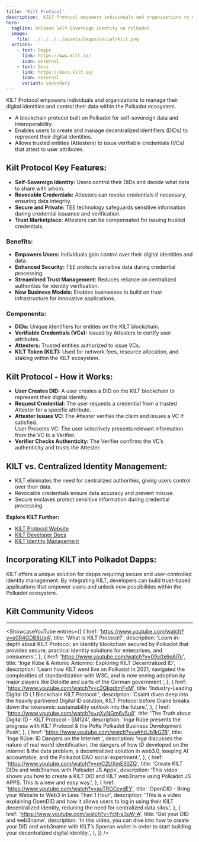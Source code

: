 ```yaml
---
title: 'Kilt Protocol'
description:  KILT Protocol empowers individuals and organizations to manage their digital identities and control their data within the Polkadot ecosystem.
hero:
  tagline: Unleash Self-Sovereign Identity on Polkadot.
  image: 
    file: ../../../../assets/dapps/social/kilt.png
  actions:
    - text: Dapps
      link: https://www.kilt.io/
      icon: external
    - text: Docs
      link: https://docs.kilt.io/
      icon: external
      variant: secondary
---
```



KILT Protocol empowers individuals and organizations to manage their digital identities and control their data within the Polkadot ecosystem. 
- A blockchain protocol built on Polkadot for self-sovereign data and interoperability.
- Enables users to create and manage decentralized identifiers (DIDs) to represent their digital identities.
- Allows trusted entities (Attesters) to issue verifiable credentials (VCs) that attest to user attributes.

## Kilt Protocol Key Features:
- **Self-Sovereign Identity:** Users control their DIDs and decide what data to share with whom.
- **Revocable Credentials:** Attesters can revoke credentials if necessary, ensuring data integrity.
- **Secure and Private:** TEE technology safeguards sensitive information during credential issuance and verification.
- **Trust Marketplace:** Attesters can be compensated for issuing trusted credentials.

### Benefits:
- **Empowers Users:** Individuals gain control over their digital identities and data.
- **Enhanced Security:** TEE protects sensitive data during credential processing.
- **Streamlined Trust Management:** Reduces reliance on centralized authorities for identity verification.
- **New Business Models:** Enables businesses to build on trust infrastructure for innovative applications.

### Components:
- **DIDs:** Unique identifiers for entities on the KILT blockchain.
- **Verifiable Credentials (VCs):** Issued by Attesters to certify user attributes.
- **Attesters:** Trusted entities authorized to issue VCs.
- **KILT Token (KILT):** Used for network fees, resource allocation, and staking within the KILT ecosystem.

## Kilt Protocol - How it Works:
- **User Creates DID:** A user creates a DID on the KILT blockchain to represent their digital identity.
- **Request Credential:** The user requests a credential from a trusted Attester for a specific attribute.
- **Attester Issues VC:** The Attester verifies the claim and issues a VC if satisfied.  
  User Presents VC: The user selectively presents relevant information from the VC to a Verifier.
- **Verifier Checks Authenticity:** The Verifier confirms the VC’s authenticity and trusts the Attester.

## KILT vs. Centralized Identity Management:
- KILT eliminates the need for centralized authorities, giving users control over their data.
- Revocable credentials ensure data accuracy and prevent misuse.
- Secure enclaves protect sensitive information during credential processing.

**Explore KILT Further:**
- [KILT Protocol Website](https://www.kilt.io/)
- [KILT Developer Docs](https://docs.kilt.io/)
- [KILT Identity Management](https://www.kilt.io/protocol)

## Incorporating KILT into Polkadot Dapps:
KILT offers a unique solution for dapps requiring secure and user-controlled identity management. By integrating KILT, developers can build trust-based applications that empower users and unlock new possibilities within the Polkadot ecosystem.

## Kilt Community Videos
------------
<ShowcaseYouTube
  entries={[
        {
        href: 'https://www.youtube.com/watch?v=e0R4GDB8UqA',
      title: 'What Is KILT Protocol?',
      description: 'Learn in-depth about KILT Protocol, an identity blockchain secured by Polkadot that provides secure, practical identity solutions for enterprises, and consumers.',
    },
            {
        href: 'https://www.youtube.com/watch?v=09v0x6eAl7c',
      title: 'Ingø Rübe & Antonio Antonino: Exploring KILT Decentralized ID',
      description: 'Learn how KILT went live on Polkadot in 2021, navigated the complexities of standardization with W3C, and is now seeing adoption by major players like Deloitte and parts of the German government.',
    },
           {
        href: 'https://www.youtube.com/watch?v=c2QkgdtmFxM',
      title: 'Industry-Leading Digital ID L1 Blockchain KILT Protocol ',
      description: 'Csaint dives deep into the heavily partnered Digital ID solution, KILT Protocol before Crane breaks down the tokenomic sustainability outlook into the future.',
    },
           {
        href: 'https://www.youtube.com/watch?v=qXyNGm6v5u8',
      title: 'The Truth about Digital ID - KILT Protocol - SM124',
      description: 'Ingø Rübe presents the progress with KILT Protocol & the PoKe Polkadot Business Development Push',
    },
               {
        href: 'https://www.youtube.com/watch?v=vAhdJb1kG78',
      title: 'Ingø Rübe: ID Dangers on the Internet ',
      description: 'ngø discusses the nature of real world identification, the dangers of how ID developed on the internet & the data problem, a decentralized solution in web3.0, keeping AI accountable, and the Polkadot DAO social experiment.',
    },
               {
        href: 'https://www.youtube.com/watch?v=mC2UXmE30ZQ',
      title: 'Create KILT DIDs and web3names with Polkadot JS Apps',
      description: 'This video shows you how to create a KILT DID and KILT web3name using Polkadot JS APPS. This is a new and easy way.',
    },
                   {
        href: 'https://www.youtube.com/watch?v=auTRGCcydEY',
      title: 'OpenDID - Bring your Website to Web3 in Less Than 1 Hour',
      description: 'This is a video explaining OpenDID and how it allows users to log in using their KILT decentralized identity, reducing the need for centralized data silos.',
    },
                   {
        href: 'https://www.youtube.com/watch?v=Yctt-s3uW-A',
      title: 'Get your DID and web3name',
      description: 'In this video, you can dive into how to create your DID and web3name with KILT’s Sporran wallet in order to start building your decentralized digital identity.',
    },
  ]} />